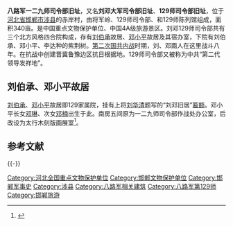 {{文物保护单位
|级别 = 全国
|名称 = 八路军一二九师司令部旧址
|图片 = 
|所在 = [[河北省|河北省]][[邯郸市|邯郸市]][[涉县|涉县]]
|分类 = 近現代重要史跡及代表性建築
|时代 = 1940年
|编号 = [[第四批全国重点文物保护单位|第四批]]第242项
|登录 = 1996年11月20日
}}

'''八路军一二九师司令部旧址'''，又名'''刘邓大军司令部旧址'''、'''129师司令部旧址'''，位于[[河北省|河北省]][[邯郸市|邯郸市]][[涉县|涉县]]的赤岸村，由将军岭、129师司令部、和129师陈列馆组成，面积340亩。是中国重点文物保护单位、中国4A级旅游景区。刘邓129师司令部共有三个北方风格四合院构成，存有[[刘伯承|刘伯承]]故居、[[邓小平|邓小平]]故居及其宿办室，下院有刘伯承、邓小平、李达种的紫荆树。[[第二次国共内战|第二次国共内战]]时期，刘、邓兩人在这里战斗八年。在抗战中创建晋冀鲁豫边区抗日根据地。129师司令部又被称为中共“第二代领导发祥地”。

== 刘伯承、邓小平故居 ==

[[刘伯承|刘伯承]]、[[邓小平|邓小平]]故居即129家属院，挂有上将[[刘华清|刘华清]]题写的“刘邓旧居”[[匾额|匾额]]。邓小平长女[[邓琳|邓琳]]、次女[[邓楠|邓楠]]出生于此。南房五间原为一二九师司令部作战处办公室，后改设为太行木刻版画展室<ref>{{Cite web |url=http://www.cnr.cn/lvyou1/200705/t20070505_504458244.html |title=五一自驾燕赵之旅之三129师旧址巡礼[图文] |accessdate=2017-04-14 |author=记者：冯赣勇 |date=2007-05-05 |work= |publisher=中广网 |language=Zh-hans |archive-date=2017-04-14 |archive-url=https://web.archive.org/web/20170414082413/http://www.cnr.cn/lvyou1/200705/t20070505_504458244.html |dead-url=no }}</ref>。

== 参考文献 ==
{{Reflist}}

{{-}}
{{河北全国重点文物保护单位}}

[[Category:河北全国重点文物保护单位|Category:河北全国重点文物保护单位]]
[[Category:邯郸文物保护单位|Category:邯郸文物保护单位]]
[[Category:邯郸军事史|Category:邯郸军事史]]
[[Category:涉县|Category:涉县]]
[[Category:八路军相关建筑|Category:八路军相关建筑]]
[[Category:八路军第129师|Category:八路军第129师]]
[[Category:邯郸旅游|Category:邯郸旅游]]